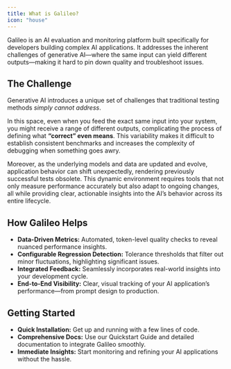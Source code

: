 ```yaml
---
title: What is Galileo?
icon: "house"
---
```


Galileo is an AI evaluation and monitoring platform built specifically for developers building complex AI applications. It addresses the inherent challenges of generative AI—where the same input can yield different outputs—making it hard to pin down quality and troubleshoot issues.

## The Challenge

Generative AI introduces a unique set of challenges that traditional testing methods _simply cannot address_.

In this space, even when you feed the exact same input into your system, you might receive a range of different outputs, complicating the process of defining what **“correct” even means**. This variability makes it difficult to establish consistent benchmarks and increases the complexity of debugging when something goes awry.

Moreover, as the underlying models and data are updated and evolve, application behavior can shift unexpectedly, rendering previously successful tests obsolete. This dynamic environment requires tools that not only measure performance accurately but also adapt to ongoing changes, all while providing clear, actionable insights into the AI’s behavior across its entire lifecycle.

## How Galileo Helps

- **Data-Driven Metrics:** Automated, token-level quality checks to reveal nuanced performance insights.
- **Configurable Regression Detection:** Tolerance thresholds that filter out minor fluctuations, highlighting significant issues.
- **Integrated Feedback:** Seamlessly incorporates real-world insights into your development cycle.
- **End-to-End Visibility:** Clear, visual tracking of your AI application’s performance—from prompt design to production.

## Getting Started

- **Quick Installation:** Get up and running with a few lines of code.
- **Comprehensive Docs:** Use our Quickstart Guide and detailed documentation to integrate Galileo smoothly.
- **Immediate Insights:** Start monitoring and refining your AI applications without the hassle.
